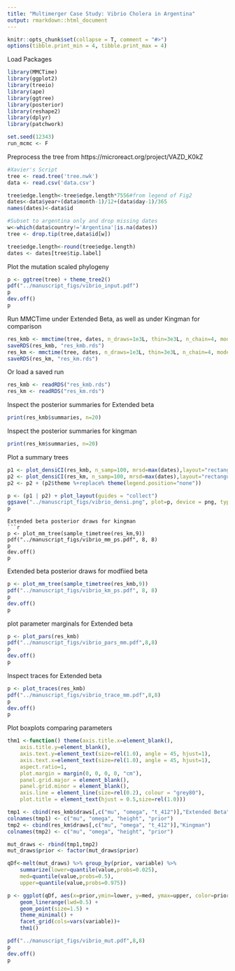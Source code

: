 ```yaml
---
title: "Multimerger Case Study: Vibrio Cholera in Argentina"
output: rmarkdown::html_document
---
```


```r
knitr::opts_chunk$set(collapse = T, comment = "#>")
options(tibble.print_min = 4, tibble.print_max = 4)
```

Load Packages
```r
library(MMCTime)
library(ggplot2)
library(treeio)
library(ape)
library(ggtree)
library(posterior)
library(reshape2)
library(dplyr)
library(patchwork)

set.seed(12343)
run_mcmc <- F
```

Preprocess the tree from https://microreact.org/project/VAZD_K0kZ 
```r
#Xavier's Script
tree <- read.tree('tree.nwk')
data <- read.csv('data.csv')

tree$edge.length<-tree$edge.length*7556#from legend of Fig2
dates<-data$year+(data$month-1)/12+(data$day-1)/365
names(dates)<-data$id

#Subset to argentina only and drop missing dates
w<-which(data$country!='Argentina'|is.na(dates))
tree <- drop.tip(tree,data$id[w])

tree$edge.length<-round(tree$edge.length)
dates <- dates[tree$tip.label]
```
Plot the mutation scaled phylogeny
```r
p <- ggtree(tree) + theme_tree2()
pdf("../manuscript_figs/vibrio_input.pdf")
p
dev.off()
p
```

Run MMCTime under Extended Beta, as well as under Kingman for comparison
```r
res_kmb <- mmctime(tree, dates, n_draws=1e3L, thin=3e3L, n_chain=4, model="km_beta", verbose=F, fix_root=T)
saveRDS(res_kmb, "res_kmb.rds")
res_km <- mmctime(tree, dates, n_draws=1e3L, thin=3e3L, n_chain=4, model="kingman", verbose=F, fix_root=T)
saveRDS(res_km, "res_km.rds")
```
Or load a saved run
```r
res_kmb <- readRDS("res_kmb.rds")
res_km <- readRDS("res_km.rds")
```

Inspect the posterior summaries for Extended beta
```r
print(res_kmb$summaries, n=20)
```
Inspect the posterior summaries for kingman
```r
print(res_km$summaries, n=20)
```
Plot a summary trees
```r
p1 <- plot_densiCI(res_kmb, n_samp=100, mrsd=max(dates),layout="rectangular") + ggtitle("Extended Beta")
p2 <- plot_densiCI(res_km, n_samp=100, mrsd=max(dates),layout="rectangular") + ggtitle("Kingman")
p2 <- p2 + (p2$theme %+replace% theme(legend.position="none"))

p <- (p1 | p2) + plot_layout(guides = "collect")
ggsave("../manuscript_figs/vibrio_densi.png", plot=p, device = png, type="cairo", width=6, height=6, dpi=1000)
p
```
```
Extended beta posterior draws for kingman
```r
p <- plot_mm_tree(sample_timetree(res_km,9))
pdf("../manuscript_figs/vibrio_mm_ps.pdf", 8, 8)
p
dev.off()
p
```
Extended beta posterior draws for modfiied beta
```r
p <- plot_mm_tree(sample_timetree(res_kmb,9))
pdf("../manuscript_figs/vibrio_km_ps.pdf", 8, 8)
p
dev.off()
p
```
plot parameter marginals for Extended beta
```r
p <- plot_pars(res_kmb)
pdf("../manuscript_figs/vibrio_pars_mm.pdf",8,8)
p
dev.off()
p
```
Inspect traces for Extended beta
```r
p <- plot_traces(res_kmb)
pdf("../manuscript_figs/vibrio_trace_mm.pdf",8,8)
p
dev.off()
p
```
Plot boxplots comparing parameters
```r
thm1 <-function() theme(axis.title.x=element_blank(),
    axis.title.y=element_blank(),
    axis.text.y=element_text(size=rel(1.0), angle = 45, hjust=1),
    axis.text.x=element_text(size=rel(1.0), angle = 45, hjust=1),
    aspect.ratio=1,
    plot.margin = margin(0, 0, 0, 0, "cm"),
    panel.grid.major = element_blank(), 
    panel.grid.minor = element_blank(),
    axis.line = element_line(size=rel(0.2), colour = "grey80"),
    plot.title = element_text(hjust = 0.5,size=rel(1.0)))

tmp1 <- cbind(res_kmb$draws[,c("mu", "omega", "t_412")],"Extended Beta")
colnames(tmp1) <- c("mu", "omega", "height", "prior")
tmp2 <- cbind(res_km$draws[,c("mu", "omega", "t_412")],"Kingman")
colnames(tmp2) <- c("mu", "omega", "height", "prior")

mut_draws <- rbind(tmp1,tmp2)
mut_draws$prior <- factor(mut_draws$prior)

qDf<-melt(mut_draws) %>% group_by(prior, variable) %>%
    summarize(lower=quantile(value,probs=0.025),
    med=quantile(value,probs=0.5),
    upper=quantile(value,probs=0.975))

p <- ggplot(qDf, aes(x=prior,ymin=lower, y=med, ymax=upper, color=prior)) + 
    geom_linerange(lwd=0.5) +
    geom_point(size=1.5) +
    theme_minimal() + 
    facet_grid(cols=vars(variable))+
    thm1()

pdf("../manuscript_figs/vibrio_mut.pdf",8,8)
p
dev.off()
p
```